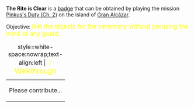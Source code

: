 '''The Rite is Clear''' is a [[Badges|badge]] that can be obtained by playing the mission [[Pinkus's Duty (Ch. 2)]] on the island of [[Gran Alcázar]].

Objective: <big style="color:yellow">Get the objects for the ceremony without perusing the mind of any guard.</big>

{| class="mw-collapsible mw-collapsed"
|+ style=white-space:nowrap;text-align:left | <big style="color:yellow">💡 Walkthrough</big>
|-
| Please contribute...
|}